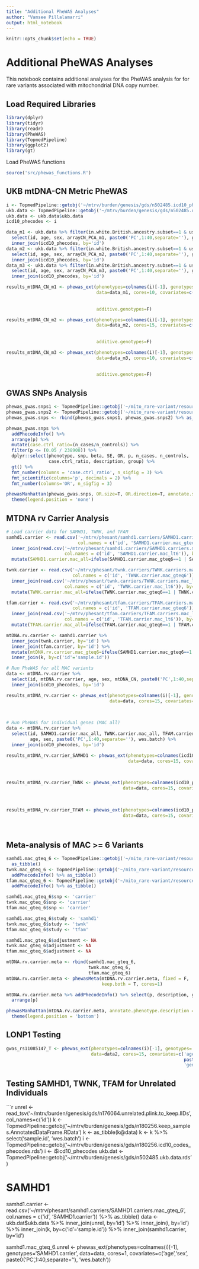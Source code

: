 ```yaml
---
title: "Additional PheWAS Analyses"
author: "Vamsee Pillalamarri"
output: html_notebook
---
```


```r
knitr::opts_chunk$set(echo = TRUE)
```

# Additional PheWAS Analyses

This notebook contains additional analyses for the PheWAS analysis for 
for rare variants associated with mitochondrial DNA copy number.

## Load Required Libraries

```r
library(dplyr)
library(tidyr)
library(readr)
library(PheWAS)
library(TopmedPipeline)
library(ggplot2)
library(gt)
```

Load PheWAS functions
```r
source('src/phewas_functions.R')
```

## UKB mtDNA-CN Metric PheWAS

```r
i <- TopmedPipeline::getobj('~/mtrv/burden/genesis/gds/n502485.icd10_phecodes.rds')
ukb.data <- TopmedPipeline::getobj('~/mtrv/burden/genesis/gds/n502485.ukb.data.rds')
ukb.data <- ukb.data$ukb.data
icd10_phecodes <- i

data_m1 <- ukb.data %>% filter(in.white.British.ancestry.subset==1 & used.in.pca.calculation==1) %>% 
  select(id, age, sex, arrayCN_PCA_m1, paste0('PC',1:40,separate=''), genotyping.array) %>% 
  inner_join(icd10_phecodes, by='id')
data_m2 <- ukb.data %>% filter(in.white.British.ancestry.subset==1 & used.in.pca.calculation==1) %>% 
  select(id, age, sex, arrayCN_PCA_m2, paste0('PC',1:40,separate=''), genotyping.array) %>% 
  inner_join(icd10_phecodes, by='id')
data_m3 <- ukb.data %>% filter(in.white.British.ancestry.subset==1 & used.in.pca.calculation==1) %>% 
  select(id, age, sex, arrayCN_PCA_m3, paste0('PC',1:40,separate=''), genotyping.array) %>% 
  inner_join(icd10_phecodes, by='id')

results_mtDNA_CN_m1 <- phewas_ext(phenotypes=colnames(i)[-1], genotypes='arrayCN_PCA_m1',
                                  data=data_m1, cores=10, covariates=c('age','sex',
                                                                       paste0('PC',1:40,separate=''),
                                                                       'genotyping.array'),
                                  additive.genotypes=F)

results_mtDNA_CN_m2 <- phewas_ext(phenotypes=colnames(i)[-1], genotypes='arrayCN_PCA_m2',
                                  data=data_m2, cores=15, covariates=c('age','sex',
                                                                       paste0('PC',1:40,separate=''),
                                                                       'genotyping.array'),
                                  additive.genotypes=F)

results_mtDNA_CN_m3 <- phewas_ext(phenotypes=colnames(i)[-1], genotypes='arrayCN_PCA_m3',
                                  data=data_m3, cores=10, covariates=c('age','sex',
                                                                       paste0('PC',1:40,separate=''),
                                                                       'genotyping.array'),
                                  additive.genotypes=F)
```

## GWAS SNPs Analysis

```r
phewas_gwas.snps1 <- TopmedPipeline::getobj('~/mito_rare-variant/resources/phewas_results.gwas_snp_phewas1.unrel.rds')
phewas_gwas.snps2 <- TopmedPipeline::getobj('~/mito_rare-variant/resources/phewas_results.gwas_snp_phewas2.unrel.rds')
phewas_gwas.snps <- rbind(phewas_gwas.snps1, phewas_gwas.snps2) %>% as_tibble()

phewas_gwas.snps %>% 
  addPhecodeInfo() %>% 
  arrange(p) %>% 
  mutate(case.ctrl_ratio=(n_cases/n_controls)) %>%
  filter(p <= (0.05 / 238908)) %>%
  dplyr::select(phenotype, snp, beta, SE, OR, p, n_cases, n_controls, 
                case.ctrl_ratio, description, group) %>% 
  gt() %>% 
  fmt_number(columns = 'case.ctrl_ratio', n_sigfig = 3) %>% 
  fmt_scientific(columns='p', decimals = 2) %>% 
  fmt_number(columns='OR', n_sigfig = 3)

phewasManhattan(phewas_gwas.snps, OR.size=T, OR.direction=T, annotate.size=3) + 
  theme(legend.position = 'none')
```

## MTDNA rv Carrier Analysis

```r
# Load carrier data for SAMHD1, TWNK, and TFAM
samhd1.carrier <- read.csv('~/mtrv/phesant/samhd1.carriers/SAMHD1.carriers.mac_gteq_6',
                           col.names = c('id', 'SAMHD1.carrier.mac_gteq6')) %>% 
  inner_join(read.csv('~/mtrv/phesant/samhd1.carriers/SAMHD1.carriers.mac_lt_6',
                      col.names = c('id', 'SAMHD1.carrier.mac_lt6')), by='id') %>% 
  mutate(SAMHD1.carrier.mac_all=ifelse(SAMHD1.carrier.mac_gteq6==1 | SAMHD1.carrier.mac_lt6==1, 1,0))

twnk.carrier <- read.csv('~/mtrv/phesant/twnk.carriers/TWNK.carriers.mac_gteq_6',
                         col.names = c('id', 'TWNK.carrier.mac_gteq6')) %>% 
  inner_join(read.csv('~/mtrv/phesant/twnk.carriers/TWNK.carriers.mac_lt_6',
                      col.names = c('id', 'TWNK.carrier.mac_lt6')), by='id') %>% 
  mutate(TWNK.carrier.mac_all=ifelse(TWNK.carrier.mac_gteq6==1 | TWNK.carrier.mac_lt6==1, 1,0))

tfam.carrier <- read.csv('~/mtrv/phesant/tfam.carriers/TFAM.carriers.mac_gteq_6',
                         col.names = c('id', 'TFAM.carrier.mac_gteq6')) %>% 
  inner_join(read.csv('~/mtrv/phesant/tfam.carriers/TFAM.carriers.mac_lt_6',
                      col.names = c('id', 'TFAM.carrier.mac_lt6')), by='id') %>% 
  mutate(TFAM.carrier.mac_all=ifelse(TFAM.carrier.mac_gteq6==1 | TFAM.carrier.mac_lt6==1, 1,0))

mtDNA.rv.carrier <- samhd1.carrier %>% 
  inner_join(twnk.carrier, by='id') %>% 
  inner_join(tfam.carrier, by='id') %>%
  mutate(mtDNA.rv.carrier.mac_gteq6=ifelse(SAMHD1.carrier.mac_gteq6==1 | TWNK.carrier.mac_gteq6==1 | TFAM.carrier.mac_gteq6==1, 1, 0)) %>%
  inner_join(k, by=c('id'='sample.id'))

# Run PheWAS for all MAC variants
data <- mtDNA.rv.carrier %>%  
  select(id, mtDNA.rv.carrier, age, sex, mtDNA_CN, paste0('PC',1:40,separate=''), wes.batch) %>% 
  inner_join(icd10_phecodes, by='id')

results_mtDNA_rv.carrier <- phewas_ext(phenotypes=colnames(i)[-1], genotypes='mtDNA.rv.carrier',
                                       data=data, cores=15, covariates=c('age','sex',
                                                                         paste0('PC',1:40,separate=''),
                                                                         'wes.batch'))

# Run PheWAS for individual genes (MAC all)
data <- mtDNA.rv.carrier %>%  
  select(id, SAMHD1.carrier.mac_all, TWNK.carrier.mac_all, TFAM.carrier.mac_all, 
         age, sex, paste0('PC',1:40,separate=''), wes.batch) %>% 
  inner_join(icd10_phecodes, by='id')

results_mtDNA_rv.carrier_SAMHD1 <- phewas_ext(phenotypes=colnames(icd10_phecodes)[-1], genotypes='SAMHD1.carrier.mac_all',
                                              data=data, cores=15, covariates=c('age','sex',
                                                                                paste0('PC',1:40,separate=''),
                                                                                'wes.batch'))

results_mtDNA_rv.carrier_TWNK <- phewas_ext(phenotypes=colnames(icd10_phecodes)[-1], genotypes='TWNK.carrier.mac_all',
                                            data=data, cores=15, covariates=c('age','sex',
                                                                              paste0('PC',1:40,separate=''),
                                                                              'wes.batch'))

results_mtDNA_rv.carrier_TFAM <- phewas_ext(phenotypes=colnames(icd10_phecodes)[-1], genotypes='TFAM.carrier.mac_all',
                                            data=data, cores=15, covariates=c('age','sex',
                                                                              paste0('PC',1:40,separate=''),
                                                                              'wes.batch'))
```

## Meta-analysis of MAC >= 6 Variants

```r
samhd1.mac_gteq_6 <- TopmedPipeline::getobj('~/mito_rare-variant/resources/phewas_results_samhd1_mac_gteq6.rds') %>%
  as_tibble()
twnk.mac_gteq_6 <- TopmedPipeline::getobj('~/mito_rare-variant/resources/phewas_results_twnk_mac_gteq6.rds') %>%
  addPhecodeInfo() %>% as_tibble()
tfam.mac_gteq_6 <- TopmedPipeline::getobj('~/mito_rare-variant/resources/phewas_results_tfam_mac_gteq6.rds') %>%
  addPhecodeInfo() %>% as_tibble()

samhd1.mac_gteq_6$snp <- 'carrier'
twnk.mac_gteq_6$snp <- 'carrier'
tfam.mac_gteq_6$snp <- 'carrier'

samhd1.mac_gteq_6$study <- 'samhd1'
twnk.mac_gteq_6$study <- 'twnk'
tfam.mac_gteq_6$study <- 'tfam'

samhd1.mac_gteq_6$adjustment <- NA
twnk.mac_gteq_6$adjustment <- NA
tfam.mac_gteq_6$adjustment <- NA

mtDNA.rv.carrier.meta <- rbind(samhd1.mac_gteq_6,
                               twnk.mac_gteq_6,
                               tfam.mac_gteq_6)
mtDNA.rv.carrier.meta <- phewasMeta(mtDNA.rv.carrier.meta, fixed = F, 
                                    keep.both = T, cores=1)

mtDNA.rv.carrier.meta %>% addPhecodeInfo() %>% select(p, description, group) %>% 
  arrange(p)

phewasManhattan(mtDNA.rv.carrier.meta, annotate.phenotype.description = T, OR.direction=T, OR.size=T) +
  theme(legend.position = 'bottom')
```

## LONP1 Testing

```r
gwas_rs11085147_T <- phewas_ext(phenotypes=colnames(i)[-1], genotypes='rs11085147_T',
                                data=data2, cores=15, covariates=c('age','sex',
                                                                   paste0('PC',1:40,separate=''),
                                                                   'genotyping.array'))
```

## Testing SAMHD1, TWNK, TFAM for Unrelated Individuals

```r
unrel <- read_tsv('~/mtrv/burden/genesis/gds/n176064.unrelated.plink.to_keep.IIDs', 
                  col_names=c('id'))
k <- TopmedPipeline::getobj('~/mtrv/burden/genesis/gds/n180256.keep_samples.AnnotatedDataFrame.RData')
k <- as_tibble(k@data)
k <- k %>% select('sample.id', 'wes.batch')
i <- TopmedPipeline::getobj('~/mtrv/burden/genesis/gds/n180256.icd10_codes_phecodes.rds')
i <- i$icd10_phecodes
ukb.dat <- TopmedPipeline::getobj('~/mtrv/burden/genesis/gds/n502485.ukb.data.rds')

# SAMHD1
samhd1.carrier <- read.csv('~/mtrv/phesant/samhd1.carriers/SAMHD1.carriers.mac_gteq_6',
                           col.names = c('id', 'SAMHD1.carrier')) %>% as_tibble()
data <- ukb.dat$ukb.data %>% 
  inner_join(unrel, by='id') %>%
  inner_join(i, by='id') %>% 
  inner_join(k, by=c('id'='sample.id')) %>% 
  inner_join(samhd1.carrier, by='id')

samhd1.mac_gteq_6.unrel <- phewas_ext(phenotypes=colnames(i)[-1], genotypes='SAMHD1.carrier',
                                      data=data, cores=1, covariates=c('age','sex',
                                                                       paste0('PC',1:40,separate=''),
                                                                       'wes.batch'))

#